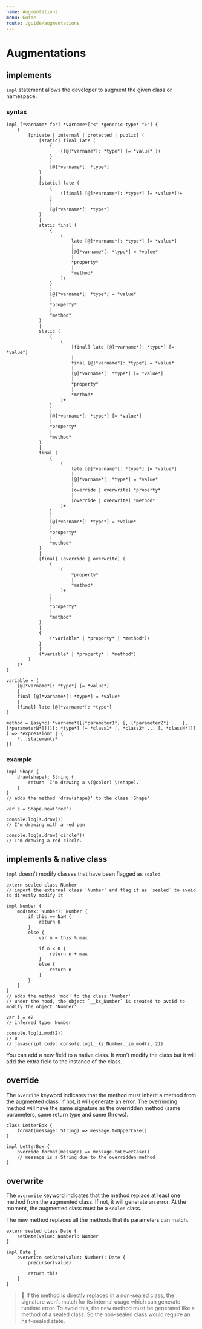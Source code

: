 ```yaml
---
name: Augmentations
menu: Guide
route: /guide/augmentations
---
```


# Augmentations

## implements

`impl` statement allows the developer to augment the given class or namespace.

### syntax

```syntax
impl [*varname* for] *varname*["<" *generic-type* ">"] {
	(
		[private | internal | protected | public] (
			[static] final late (
				{
					([@]*varname*[: *type*] [= *value*])+
				}
				|
				[@]*varname*[: *type*]
			)
			|
			[static] late (
				{
					([final] [@]*varname*[: *type*] [= *value*])+
				}
				|
				[@]*varname*[: *type*]
			)
			|
			static final (
				{
					(
						late [@]*varname*[: *type*] [= *value*]
						|
						[@]*varname*[: *type*] = *value*
						|
						*property*
						|
						*method*
					)+
				}
				|
				[@]*varname*[: *type*] = *value*
				|
				*property*
				|
				*method*
			)
			|
			static (
				{
					(
						[final] late [@]*varname*[: *type*] [= *value*]
						|
						final [@]*varname*[: *type*] = *value*
						|
						[@]*varname*[: *type*] [= *value*]
						|
						*property*
						|
						*method*
					)+
				}
				|
				[@]*varname*[: *type*] [= *value*]
				|
				*property*
				|
				*method*
			)
			|
			final (
				{
					(
						late [@]*varname*[: *type*] [= *value*]
						|
						[@]*varname*[: *type*] = *value*
						|
						[override | overwrite] *property*
						|
						[override | overwrite] *method*
					)+
				}
				|
				[@]*varname*[: *type*] = *value*
				|
				*property*
				|
				*method*
			)
			|
			[final] (override | overwrite) (
				{
					(
						*property*
						|
						*method*
					)+
				}
				|
				*property*
				|
				*method*
			)
			|
			{
				(*variable* | *property* | *method*)+
			}
			|
			(*variable* | *property* | *method*)
		)
	)*
}

variable = (
	[@]*varname*[: *type*] [= *value*]
	|
	final [@]*varname*[: *type*] = *value*
	|
	[final] late [@]*varname*[: *type*]
)

method = [async] *varname*([[*parameter1*] [, [*parameter2*] ... [, [*parameterN*]]])[: *type*] [~ *class1* [, *class2* ... [, *classN*]]] [ => *expression* | {
	*...statements*
}]
```

### example

```kaoscript
impl Shape {
	draw(shape): String {
		return `I'm drawing a \(@color) \(shape).`
	}
}
// adds the method 'draw(shape)' to the class 'Shape'

var s = Shape.new('red')

console.log(s.draw())
// I'm drawing with a red pen

console.log(s.draw('circle'))
// I'm drawing a red circle.
```

## implements & native class

`impl` doesn't modify classes that have been flagged as `sealed`.

```kaoscript
extern sealed class Number
// import the external class 'Number' and flag it as `sealed` to avoid to directly modify it

impl Number {
	mod(max: Number): Number {
		if this == NaN {
			return 0
		}
		else {
			var n = this % max

			if n < 0 {
				return n + max
			}
			else {
				return n
			}
		}
	}
}
// adds the method 'mod' to the class 'Number'
// under the hood, the object `__ks_Number` is created to avoid to modify the object 'Number'

var i = 42
// inferred type: Number

console.log(i.mod(2))
// 0
// javascript code: console.log(__ks_Number._im_mod(i, 2))
```

You can add a new field to a native class. It won't modify the class but it will add the extra field to the instance of the class.

## override

The `override` keyword indicates that the method must inherit a method from the augmented class. If not, it will generate an error.
The overrinding method will have the same signature as the overridden method (same parameters, same return type and same throws).

```kaoscript
class LetterBox {
	format(message: String) => message.toUpperCase()
}

impl LetterBox {
	override format(message) => message.toLowerCase()
	// message is a String due to the overridden method
}
```

## overwrite

The `overwrite` keyword indicates that the method replace at least one method from the augmented class. If not, it will generate an error.
At the moment, the augmented class must be a `sealed` class.

The new method replaces all the methods that its parameters can match.

```kaoscript
extern sealed class Date {
    setDate(value: Number): Number
}

impl Date {
    overwrite setDate(value: Number): Date {
        precursor(value)

        return this
    }
}
```

> :construction: If the method is directly replaced in a non-sealed class, the signature won't match for its internal usage which can generate runtime error. To avoid this, the new method must be generated like a method of a sealed class. So the non-sealed class would require an half-sealed state.
